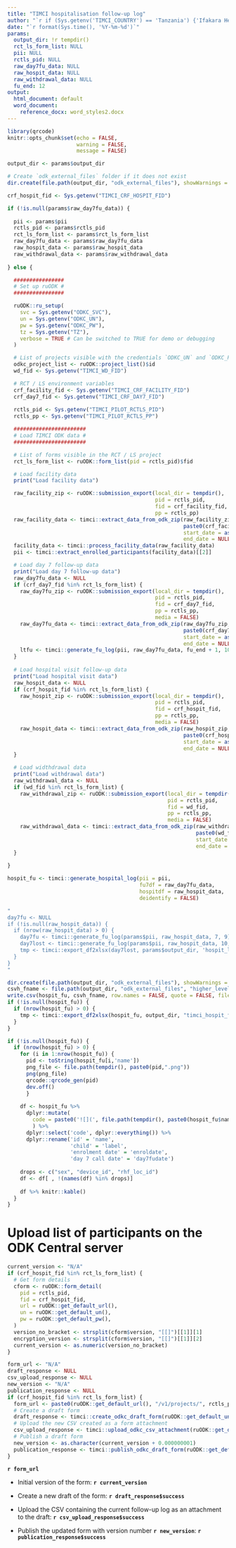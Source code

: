 ```yaml
---
title: "TIMCI hospitalisation follow-up log"
author: "`r if (Sys.getenv('TIMCI_COUNTRY') == 'Tanzania') {'Ifakara Health Institute (IHI)'} else if (Sys.getenv('TIMCI_COUNTRY') == 'India') {'King George s Medical University (KGMU)'} else if (Sys.getenv('TIMCI_COUNTRY') == 'Senegal') {'Université Cheikh Anta Diop de Dakar (UCAD)'} else if (Sys.getenv('TIMCI_COUNTRY') == 'Kenya') {'University of Nairobi (UoN)'} else if (Sys.getenv('TIMCI_COUNTRY') == 'Myanmar') {'Burnet Institute (BI)'} else {'Swiss Tropical and Public Health Institute (Swiss TPH)'}`"
date: "`r format(Sys.time(), '%Y-%m-%d')`"
params:
  output_dir: !r tempdir()
  rct_ls_form_list: NULL
  pii: NULL
  rctls_pid: NULL
  raw_day7fu_data: NULL
  raw_hospit_data: NULL
  raw_withdrawal_data: NULL
  fu_end: 12
output:
  html_document: default
  word_document:
    reference_docx: word_styles2.docx
---
```


```r
library(qrcode)
knitr::opts_chunk$set(echo = FALSE,
                      warning = FALSE,
                      message = FALSE)
```

```r
output_dir <- params$output_dir

# Create `odk_external_files` folder if it does not exist
dir.create(file.path(output_dir, "odk_external_files"), showWarnings = FALSE)

crf_hospit_fid <- Sys.getenv("TIMCI_CRF_HOSPIT_FID")

if (!is.null(params$raw_day7fu_data)) {
  
  pii <- params$pii
  rctls_pid <- params$rctls_pid
  rct_ls_form_list <- params$rct_ls_form_list
  raw_day7fu_data <- params$raw_day7fu_data
  raw_hospit_data <- params$raw_hospit_data
  raw_withdrawal_data <- params$raw_withdrawal_data
  
} else {

  ################
  # Set up ruODK #
  ################

  ruODK::ru_setup(
    svc = Sys.getenv("ODKC_SVC"),
    un = Sys.getenv("ODKC_UN"),
    pw = Sys.getenv("ODKC_PW"),
    tz = Sys.getenv("TZ"),
    verbose = TRUE # Can be switched to TRUE for demo or debugging
  )

  # List of projects visible with the credentials `ODKC_UN` and `ODKC_PW`
  odkc_project_list <- ruODK::project_list()$id
  wd_fid <- Sys.getenv("TIMCI_WD_FID")

  # RCT / LS environment variables
  crf_facility_fid <- Sys.getenv("TIMCI_CRF_FACILITY_FID")
  crf_day7_fid <- Sys.getenv("TIMCI_CRF_DAY7_FID")
  
  rctls_pid <- Sys.getenv("TIMCI_PILOT_RCTLS_PID")
  rctls_pp <- Sys.getenv("TIMCI_PILOT_RCTLS_PP")

  #######################
  # Load TIMCI ODK data #
  #######################

  # List of forms visible in the RCT / LS project
  rct_ls_form_list <- ruODK::form_list(pid = rctls_pid)$fid

  # Load facility data
  print("Load facility data")

  raw_facility_zip <- ruODK::submission_export(local_dir = tempdir(),
                                               pid = rctls_pid,
                                               fid = crf_facility_fid,
                                               pp = rctls_pp)
  raw_facility_data <- timci::extract_data_from_odk_zip(raw_facility_zip,
                                                        paste0(crf_facility_fid,".csv"),
                                                        start_date = as.Date("2021-07-05"),
                                                        end_date = NULL)
  facility_data <- timci::process_facility_data(raw_facility_data)
  pii <- timci::extract_enrolled_participants(facility_data)[[2]]

  # Load day 7 follow-up data
  print("Load day 7 follow-up data")
  raw_day7fu_data <- NULL
  if (crf_day7_fid %in% rct_ls_form_list) {
    raw_day7fu_zip <- ruODK::submission_export(local_dir = tempdir(),
                                               pid = rctls_pid,
                                               fid = crf_day7_fid,
                                               pp = rctls_pp,
                                               media = FALSE)
    raw_day7fu_data <- timci::extract_data_from_odk_zip(raw_day7fu_zip,
                                                        paste0(crf_day7_fid,".csv"),
                                                        start_date = as.Date("2021-07-05"),
                                                        end_date = NULL)
    ltfu <- timci::generate_fu_log(pii, raw_day7fu_data, fu_end + 1, 100000, fu_end + 1, 100000)
  }
  
  # Load hospital visit follow-up data
  print("Load hospital visit data")
  raw_hospit_data <- NULL
  if (crf_hospit_fid %in% rct_ls_form_list) {
    raw_hospit_zip <- ruODK::submission_export(local_dir = tempdir(),
                                               pid = rctls_pid,
                                               fid = crf_hospit_fid,
                                               pp = rctls_pp,
                                               media = FALSE)
    raw_hospit_data <- timci::extract_data_from_odk_zip(raw_hospit_zip,
                                                        paste0(crf_hospit_fid,".csv"),
                                                        start_date = as.Date("2021-07-05"),
                                                        end_date = NULL)
  }

  # Load widthdrawal data
  print("Load withdrawal data")
  raw_withdrawal_data <- NULL
  if (wd_fid %in% rct_ls_form_list) {
    raw_withdrawal_zip <- ruODK::submission_export(local_dir = tempdir(),
                                                   pid = rctls_pid,
                                                   fid = wd_fid,
                                                   pp = rctls_pp,
                                                   media = FALSE)
    raw_withdrawal_data <- timci::extract_data_from_odk_zip(raw_withdrawal_zip,
                                                            paste0(wd_fid,".csv"),
                                                            start_date = as.Date("2021-07-05"),
                                                            end_date = NULL)
  }
  
}
```

```r
hospit_fu <- timci::generate_hospital_log(pii = pii,
                                          fu7df = raw_day7fu_data,
                                          hospitdf = raw_hospit_data,
                                          deidentify = FALSE)
```

```r
"
day7fu <- NULL
if (!is.null(raw_hospit_data)) {
  if (nrow(raw_hospit_data) > 0) {
    day7fu <- timci::generate_fu_log(params$pii, raw_hospit_data, 7, 9)
    day7lost <- timci::generate_fu_log(params$pii, raw_hospit_data, 10, 2000)
    tmp <- timci::export_df2xlsx(day7lost, params$output_dir, 'hospit_lost_to_followup')
  }
}
"
```

```r
dir.create(file.path(output_dir, "odk_external_files"), showWarnings = FALSE)
csvh_fname <- file.path(output_dir, "odk_external_files", "higher_level_visits.csv")
write.csv(hospit_fu, csvh_fname, row.names = FALSE, quote = FALSE, fileEncoding = "UTF-8")
if (!is.null(hospit_fu)) {
  if (nrow(hospit_fu) > 0) {
    tmp <- timci::export_df2xlsx(hospit_fu, output_dir, "timci_hospit_fu_log_all")
  }
}
```

```r
if (!is.null(hospit_fu)) {
  if (nrow(hospit_fu) > 0) {
    for (i in 1:nrow(hospit_fu)) {
      pid <- toString(hospit_fu[i,'name'])
      png_file <- file.path(tempdir(), paste0(pid,".png"))
      png(png_file)
      qrcode::qrcode_gen(pid)
      dev.off()
      }
    
    df <- hospit_fu %>%
      dplyr::mutate(
        code = paste0('![](', file.path(tempdir(), paste0(hospit_fu$name,".png")), ')', '{width=0.75in}')
        ) %>%
      dplyr::select('code', dplyr::everything()) %>%
      dplyr::rename('id' = 'name',
                    'child' = 'label',
                    'enrolment date' = 'enroldate',
                    'day 7 call date' = 'day7fudate')
    
    drops <- c("sex", "device_id", "rhf_loc_id")
    df <- df[ , !(names(df) %in% drops)]
    
    df %>% knitr::kable()
  }
}
```

# Upload list of participants on the ODK Central server

```r
current_version <- "N/A"
if (crf_hospit_fid %in% rct_ls_form_list) {
  # Get form details
  cform <- ruODK::form_detail(
    pid = rctls_pid,
    fid = crf_hospit_fid,
    url = ruODK::get_default_url(),
    un = ruODK::get_default_un(),
    pw = ruODK::get_default_pw(),
  )
  version_no_bracket <- strsplit(cform$version, "[[]")[[1]][1]
  encryption_version <- strsplit(cform$version, "[[]")[[1]][2]
  current_version <- as.numeric(version_no_bracket)
}
```

```r
form_url <- "N/A"
draft_response <- NULL
csv_upload_response <- NULL
new_version <- "N/A"
publication_response <- NULL
if (crf_hospit_fid %in% rct_ls_form_list) {
  form_url <- paste0(ruODK::get_default_url(), "/v1/projects/", rctls_pid, "/forms/", crf_hospit_fid)
  # Create a draft form
  draft_response <- timci::create_odkc_draft_form(ruODK::get_default_un(), ruODK::get_default_pw(), form_url)
  # Upload the new CSV created as a form attachment
  csv_upload_response <- timci::upload_odkc_csv_attachment(ruODK::get_default_un(), ruODK::get_default_pw(), form_url, csvh_fname)
  # Publish a draft form
  new_version <- as.character(current_version + 0.000000001)
  publication_response <- timci::publish_odkc_draft_form(ruODK::get_default_un(), ruODK::get_default_pw(), form_url, new_version)
}
```

**`r form_url`**

* Initial version of the form: **`r current_version`**

* Create a new draft of the form: **`r draft_response$success`**

* Upload the CSV containing the current follow-up log as an attachment to the draft: **`r csv_upload_response$success`**

* Publish the updated form with version number **`r new_version`**: **`r publication_response$success`**
